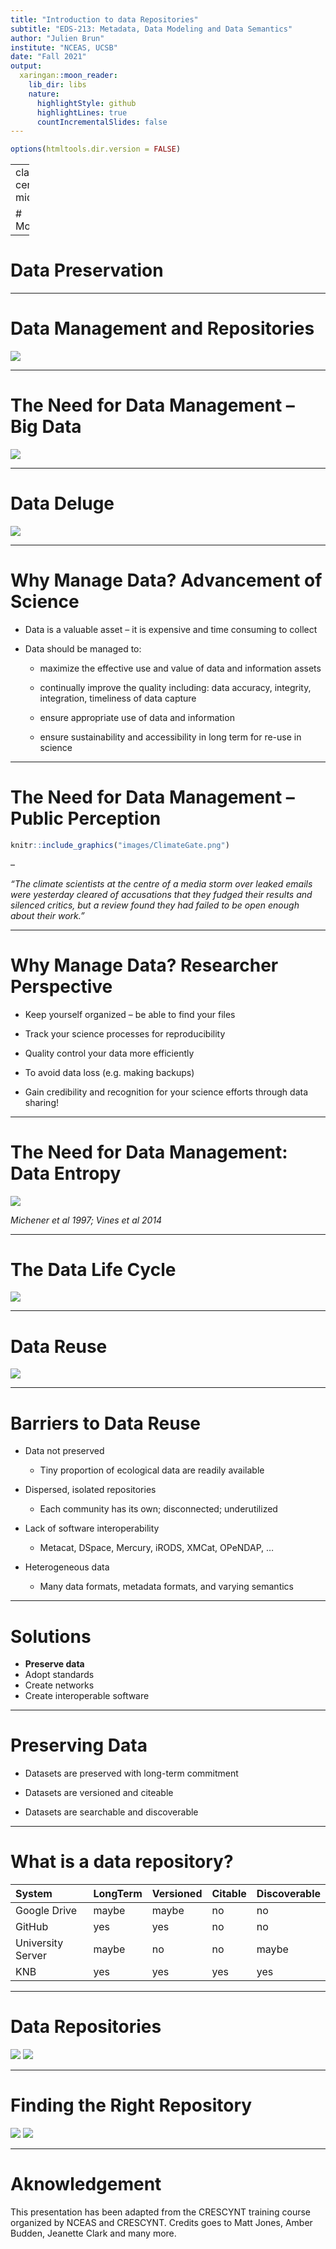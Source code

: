 ```yaml
---
title: "Introduction to data Repositories"
subtitle: "EDS-213: Metadata, Data Modeling and Data Semantics"
author: "Julien Brun"
institute: "NCEAS, UCSB"
date: "Fall 2021"
output:
  xaringan::moon_reader:
    lib_dir: libs
    nature:
      highlightStyle: github
      highlightLines: true
      countIncrementalSlides: false
---
```



```r
options(htmltools.dir.version = FALSE)
```



---
class: center, middle

# Motivation

---

# Data Preservation



---

# Data Management and Repositories


![](images/Repos.png)

---

# The Need for Data Management -- Big Data


![](images/ClimateNews.png)

---

# Data Deluge

![](images/Deluge.png)

---

# Why Manage Data? Advancement of Science

- Data is a valuable asset – it is expensive and time consuming to collect 

- Data should be managed to:
  - maximize the effective use and value of data and information assets
  
  - continually improve the quality including: data accuracy, integrity, integration, timeliness of data capture
  
  - ensure appropriate use of data and information
  
  - ensure sustainability and accessibility in long term for re-use in science

---
  
# The Need for Data Management -- Public Perception

```r
knitr::include_graphics("images/ClimateGate.png")
```


--

*"The climate scientists at the centre of a media storm over leaked emails were yesterday cleared of accusations that they fudged their results and silenced critics, but a review found they had failed to be open enough about their work."*

---

# Why Manage Data? Researcher Perspective

- Keep yourself organized – be able to find your files

- Track your science processes for reproducibility

- Quality control your data more efficiently

- To avoid data loss (e.g. making backups)

- Gain credibility and recognition for your science efforts through data sharing!

---

# The Need for Data Management: Data Entropy

![](images/Entropy.png)

*Michener et al 1997; Vines et al 2014*

---

# The Data Life Cycle


![](images/DLC.png)

---

# Data Reuse


![](images/WhyManage.png)

---

# Barriers to Data Reuse


- Data not preserved

  - Tiny proportion of ecological data are readily available
  
- Dispersed, isolated repositories

  - Each community has its own; disconnected; underutilized
  
- Lack of software interoperability

  - Metacat, DSpace, Mercury, iRODS, XMCat, OPeNDAP, ...
  
- Heterogeneous data

  - Many data formats, metadata formats, and varying semantics

---

# Solutions


- **Preserve data**
- Adopt standards
- Create networks
- Create interoperable software

---

# Preserving Data

- Datasets are preserved with long-term commitment

- Datasets are versioned and citeable

- Datasets are searchable and discoverable

---

# What is a data repository?


|System            |LongTerm |Versioned |Citable |Discoverable |
|:-----------------|:--------|:---------|:-------|:------------|
|Google Drive      |maybe    |maybe     |no      |no           |
|GitHub            |yes      |yes       |no      |no           |
|University Server |maybe    |no        |no      |maybe        |
|KNB               |yes      |yes       |yes     |yes          |

---

# Data Repositories


![](images/RepoLogos.png) 
![](images/RepoTable.png) 

---

# Finding the Right Repository


![](images/re3datalogo.png) 
![](images/Re3data.png) 


---

# Aknowledgement

This presentation has been adapted from the CRESCYNT training course organized by NCEAS and CRESCYNT. Credits goes to Matt Jones, Amber Budden, Jeanette Clark and many more.



